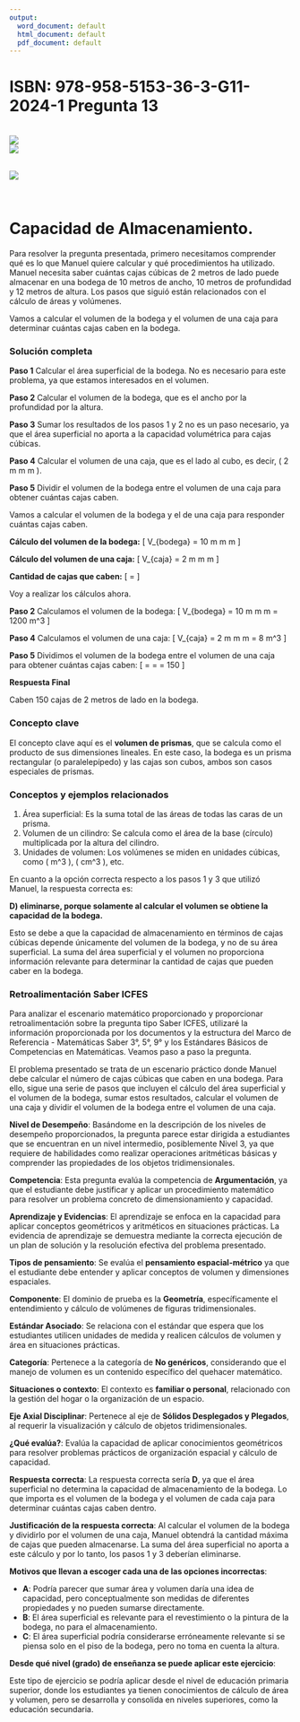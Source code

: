 ```yaml
---
output:
  word_document: default
  html_document: default
  pdf_document: default
---
```


# ISBN: 978-958-5153-36-3-G11-2024-1 Pregunta 13

\
![](01.png)
\
![](02.png)

\
![](03.png)

\

# Capacidad de Almacenamiento.

Para resolver la pregunta presentada, primero necesitamos comprender qué es lo que Manuel quiere calcular y qué procedimientos ha utilizado. Manuel necesita saber cuántas cajas cúbicas de 2 metros de lado puede almacenar en una bodega de 10 metros de ancho, 10 metros de profundidad y 12 metros de altura. Los pasos que siguió están relacionados con el cálculo de áreas y volúmenes.

Vamos a calcular el volumen de la bodega y el volumen de una caja para determinar cuántas cajas caben en la bodega.

### Solución completa
**Paso 1**
Calcular el área superficial de la bodega. No es necesario para este problema, ya que estamos interesados en el volumen.

**Paso 2**
Calcular el volumen de la bodega, que es el ancho por la profundidad por la altura.

**Paso 3**
Sumar los resultados de los pasos 1 y 2 no es un paso necesario, ya que el área superficial no aporta a la capacidad volumétrica para cajas cúbicas.

**Paso 4**
Calcular el volumen de una caja, que es el lado al cubo, es decir, \( 2 m \times 2 m \times 2 m \).

**Paso 5**
Dividir el volumen de la bodega entre el volumen de una caja para obtener cuántas cajas caben.

Vamos a calcular el volumen de la bodega y el de una caja para responder cuántas cajas caben.

**Cálculo del volumen de la bodega:**
\[ V_{bodega} = 10 m \times 10 m \times 12 m \]

**Cálculo del volumen de una caja:**
\[ V_{caja} = 2 m \times 2 m \times 2 m \]

**Cantidad de cajas que caben:**
\[ \text{Cajas} = \frac{V_{bodega}}{V_{caja}} \]

Voy a realizar los cálculos ahora.

**Paso 2**
Calculamos el volumen de la bodega:
\[ V_{bodega} = 10 m \times 10 m \times 12 m = 1200 m^3 \]

**Paso 4**
Calculamos el volumen de una caja:
\[ V_{caja} = 2 m \times 2 m \times 2 m = 8 m^3 \]

**Paso 5**
Dividimos el volumen de la bodega entre el volumen de una caja para obtener cuántas cajas caben:
\[ \text{Cajas} = \frac{V_{bodega}}{V_{caja}} = \frac{1200 m^3}{8 m^3} = 150 \]

**Respuesta Final**

Caben 150 cajas de 2 metros de lado en la bodega.

### Concepto clave
El concepto clave aquí es el **volumen de prismas**, que se calcula como el producto de sus dimensiones lineales. En este caso, la bodega es un prisma rectangular (o paralelepípedo) y las cajas son cubos, ambos son casos especiales de prismas.

### Conceptos y ejemplos relacionados
1. Área superficial: Es la suma total de las áreas de todas las caras de un prisma.
2. Volumen de un cilindro: Se calcula como el área de la base (círculo) multiplicada por la altura del cilindro.
3. Unidades de volumen: Los volúmenes se miden en unidades cúbicas, como \( m^3 \), \( cm^3 \), etc.

En cuanto a la opción correcta respecto a los pasos 1 y 3 que utilizó Manuel, la respuesta correcta es:

**D) eliminarse, porque solamente al calcular el volumen se obtiene la capacidad de la bodega.**

Esto se debe a que la capacidad de almacenamiento en términos de cajas cúbicas depende únicamente del volumen de la bodega, y no de su área superficial. La suma del área superficial y el volumen no proporciona información relevante para determinar la cantidad de cajas que pueden caber en la bodega.

### Retroalimentación Saber ICFES

Para analizar el escenario matemático proporcionado y proporcionar retroalimentación sobre la pregunta tipo Saber ICFES, utilizaré la información proporcionada por los documentos y la estructura del Marco de Referencia - Matemáticas Saber 3°, 5°, 9° y los Estándares Básicos de Competencias en Matemáticas. Veamos paso a paso la pregunta.

El problema presentado se trata de un escenario práctico donde Manuel debe calcular el número de cajas cúbicas que caben en una bodega. Para ello, sigue una serie de pasos que incluyen el cálculo del área superficial y el volumen de la bodega, sumar estos resultados, calcular el volumen de una caja y dividir el volumen de la bodega entre el volumen de una caja.

**Nivel de Desempeño**: Basándome en la descripción de los niveles de desempeño proporcionados, la pregunta parece estar dirigida a estudiantes que se encuentran en un nivel intermedio, posiblemente Nivel 3, ya que requiere de habilidades como realizar operaciones aritméticas básicas y comprender las propiedades de los objetos tridimensionales.

**Competencia**: Esta pregunta evalúa la competencia de **Argumentación**, ya que el estudiante debe justificar y aplicar un procedimiento matemático para resolver un problema concreto de dimensionamiento y capacidad.

**Aprendizaje y Evidencias**: El aprendizaje se enfoca en la capacidad para aplicar conceptos geométricos y aritméticos en situaciones prácticas. La evidencia de aprendizaje se demuestra mediante la correcta ejecución de un plan de solución y la resolución efectiva del problema presentado.

**Tipos de pensamiento**: Se evalúa el **pensamiento espacial-métrico** ya que el estudiante debe entender y aplicar conceptos de volumen y dimensiones espaciales.

**Componente**: El dominio de prueba es la **Geometría**, específicamente el entendimiento y cálculo de volúmenes de figuras tridimensionales.

**Estándar Asociado**: Se relaciona con el estándar que espera que los estudiantes utilicen unidades de medida y realicen cálculos de volumen y área en situaciones prácticas.

**Categoría**: Pertenece a la categoría de **No genéricos**, considerando que el manejo de volumen es un contenido específico del quehacer matemático.

**Situaciones o contexto**: El contexto es **familiar o personal**, relacionado con la gestión del hogar o la organización de un espacio.

**Eje Axial Disciplinar**: Pertenece al eje de **Sólidos Desplegados y Plegados**, al requerir la visualización y cálculo de objetos tridimensionales.

**¿Qué evalúa?**: Evalúa la capacidad de aplicar conocimientos geométricos para resolver problemas prácticos de organización espacial y cálculo de capacidad.

**Respuesta correcta**: La respuesta correcta sería **D**, ya que el área superficial no determina la capacidad de almacenamiento de la bodega. Lo que importa es el volumen de la bodega y el volumen de cada caja para determinar cuántas cajas caben dentro.

**Justificación de la respuesta correcta**: Al calcular el volumen de la bodega y dividirlo por el volumen de una caja, Manuel obtendrá la cantidad máxima de cajas que pueden almacenarse. La suma del área superficial no aporta a este cálculo y por lo tanto, los pasos 1 y 3 deberían eliminarse.

**Motivos que llevan a escoger cada una de las opciones incorrectas**:

- **A**: Podría parecer que sumar área y volumen daría una idea de capacidad, pero conceptualmente son medidas de diferentes propiedades y no pueden sumarse directamente.
- **B**: El área superficial es relevante para el revestimiento o la pintura de la bodega, no para el almacenamiento.
- **C**: El área superficial podría considerarse erróneamente relevante si se piensa solo en el piso de la bodega, pero no toma en cuenta la altura.

**Desde qué nivel (grado) de enseñanza se puede aplicar este ejercicio**:

 Este tipo de ejercicio se podría aplicar desde el nivel de educación primaria superior, donde los estudiantes ya tienen conocimientos de cálculo de área y volumen, pero se desarrolla y consolida en niveles superiores, como la educación secundaria.
